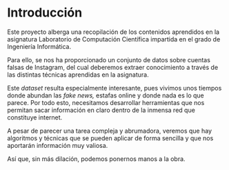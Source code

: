 # Introducción

Este proyecto alberga una recopilación de los contenidos aprendidos en la asignatura Laboratorio de Computación Científica impartida en el grado de Ingeniería Informática.

Para ello, se nos ha proporcionado un conjunto de datos sobre cuentas falsas de Instagram, del cual deberemos extraer conocimiento a través de las distintas técnicas aprendidas en la asignatura.

Este *dataset* resulta especialmente interesante, pues vivimos unos tiempos donde abundan las *fake news,* estafas online y donde nada es lo que parece. Por todo esto, necesitamos desarrollar herramientas que nos permitan sacar información en claro dentro de la inmensa red que constituye internet.

A pesar de parecer una tarea compleja y abrumadora, veremos que hay algoritmos y técnicas que se pueden aplicar de forma sencilla y que nos aportarán información muy valiosa.

Así que, sin más dilación, podemos ponernos manos a la obra.

